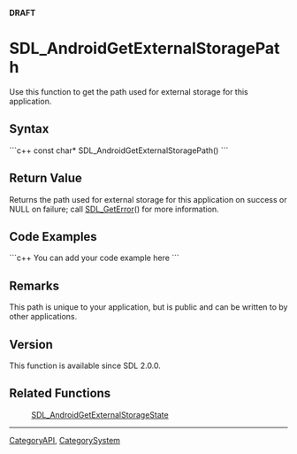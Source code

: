 <!-- pragma section-numbers off -->
<!-- pragma camelcase off -->
'''DRAFT'''

<!-- #*^*^*^*^*See http://wiki.libsdl.org/moin.cgi/SGFunctions for details on editing this page*^*^*^*^* -->


= SDL_AndroidGetExternalStoragePath =
Use this function to get the path used for external storage for this application.




== Syntax ==
```c++
const char* SDL_AndroidGetExternalStoragePath()
```


== Return Value ==
Returns the path used for external storage for this application on success or NULL on failure; call [[SDL_GetError]]() for more information.


== Code Examples ==
```c++
You can add your code example here
```

<!-- #Leave this section as-is unless you have a code example to put in.  In that case, replace You can add your code example here with your code example following the Style Guide instructions.  Leave the rest of the markup alone and delete this comment. -->


== Remarks ==
This path is unique to your application, but is public and can be written to by other applications.

== Version ==
This function is available since SDL 2.0.0.

== Related Functions ==
:[[SDL_AndroidGetExternalStorageState]]

----
[[CategoryAPI]], [[CategorySystem]]
<!-- #See the Style Guide for instructions on editing the footer. -->
